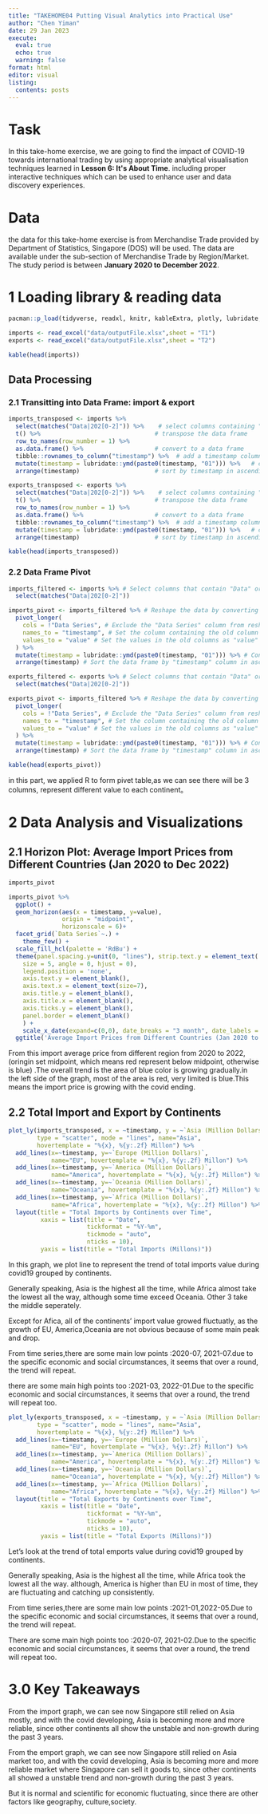 ```yaml
---
title: "TAKEHOME04 Putting Visual Analytics into Practical Use"
author: "Chen Yiman"
date: 29 Jan 2023
execute:
  eval: true
  echo: true
  warning: false
format: html
editor: visual
listing: 
  contents: posts
---
```


# Task

In this take-home exercise, we are going to find the impact of COVID-19 towards international trading by using appropriate analytical visualisation techniques learned in **Lesson 6: It\'s About Time**. including proper interactive techniques which can be used to enhance user and data discovery experiences.

# Data

the data for this take-home exercise is from Merchandise Trade provided by Department of Statistics, Singapore (DOS) will be used. The data are available under the sub-section of Merchandise Trade by Region/Market. The study period is between **January 2020 to December 2022**.

# 1 Loading library & reading data

```r
pacman::p_load(tidyverse, readxl, knitr, kableExtra, plotly, lubridate,scales, viridis, lubridate, ggthemes, gridExtra, readxl, knitr, data.table, CGPfunctions, ggHoriPlot, tidyverse,tidyr,janitor,tibble, plotly)

```

```r
imports <- read_excel("data/outputFile.xlsx",sheet = "T1")
exports <- read_excel("data/outputFile.xlsx",sheet = "T2")
```

```r
kable(head(imports))

```

## Data Processing

### 2.1 Transitting into Data Frame: import & export

```r
imports_transposed <- imports %>%
  select(matches("Data|202[0-2]")) %>%    # select columns containing "Data", "2020", "2021", or "2022"
  t() %>%                                # transpose the data frame
  row_to_names(row_number = 1) %>% 
  as.data.frame() %>%                    # convert to a data frame
  tibble::rownames_to_column("timestamp") %>%  # add a timestamp column using row names
  mutate(timestamp = lubridate::ymd(paste0(timestamp, "01"))) %>%   # convert timestamp to date format
  arrange(timestamp)                     # sort by timestamp in ascending order
```

```r
exports_transposed <- exports %>%
  select(matches("Data|202[0-2]")) %>%    # select columns containing "Data", "2020", "2021", or "2022"
  t() %>%                                # transpose the data frame
  row_to_names(row_number = 1) %>% 
  as.data.frame() %>%                    # convert to a data frame
  tibble::rownames_to_column("timestamp") %>%  # add a timestamp column using row names
  mutate(timestamp = lubridate::ymd(paste0(timestamp, "01"))) %>%   # convert timestamp to date format
  arrange(timestamp)                     # sort by timestamp in ascending order
```

```r
kable(head(imports_transposed))
```

### **2.2 Data Frame Pivot**

```r
imports_filtered <- imports %>% # Select columns that contain "Data" or "2020", "2021", or "2022"
  select(matches("Data|202[0-2]"))

imports_pivot <- imports_filtered %>% # Reshape the data by converting columns to rows
  pivot_longer(
    cols = !"Data Series", # Exclude the "Data Series" column from reshaping
    names_to = "timestamp", # Set the column containing the old column names as "timestamp" in the new long format
    values_to = "value" # Set the values in the old columns as "value" in the new long format
  ) %>%
  mutate(timestamp = lubridate::ymd(paste0(timestamp, "01"))) %>% # Convert "timestamp" column to a standard date format
  arrange(timestamp) # Sort the data frame by "timestamp" column in ascending order

```

```r
exports_filtered <- exports %>% # Select columns that contain "Data" or "2020", "2021", or "2022"
  select(matches("Data|202[0-2]"))

exports_pivot <- imports_filtered %>% # Reshape the data by converting columns to rows
  pivot_longer(
    cols = !"Data Series", # Exclude the "Data Series" column from reshaping
    names_to = "timestamp", # Set the column containing the old column names as "timestamp" in the new long format
    values_to = "value" # Set the values in the old columns as "value" in the new long format
  ) %>%
  mutate(timestamp = lubridate::ymd(paste0(timestamp, "01"))) %>% # Convert "timestamp" column to a standard date format
  arrange(timestamp) # Sort the data frame by "timestamp" column in ascending order

```

```r
kable(head(exports_pivot))
```

in this part, we applied R to form pivet table,as we can see there will be 3 columns, represent different value to each continent。

# **2 Data Analysis and Visualizations**

## **2.1 Horizon Plot: Average Import Prices from Different Countries (Jan 2020 to Dec 2022)**

```r
imports_pivot
```

```r
imports_pivot %>% 
  ggplot() +
  geom_horizon(aes(x = timestamp, y=value), 
               origin = "midpoint", 
               horizonscale = 6)+
  facet_grid(`Data Series`~.) +
    theme_few() +
  scale_fill_hcl(palette = 'RdBu') +
  theme(panel.spacing.y=unit(0, "lines"), strip.text.y = element_text(
    size = 5, angle = 0, hjust = 0),
    legend.position = 'none',
    axis.text.y = element_blank(),
    axis.text.x = element_text(size=7),
    axis.title.y = element_blank(),
    axis.title.x = element_blank(),
    axis.ticks.y = element_blank(),
    panel.border = element_blank()
    ) +
    scale_x_date(expand=c(0,0), date_breaks = "3 month", date_labels = "%b%y") +
  ggtitle('Average Import Prices from Different Countries (Jan 2020 to Dec 2022)')
```

From this import average price from different region from 2020 to 2022,(oringin set midpoint, which means red represent below midpoint, otherwise is blue) .The overall trend is the area of blue color is growing gradually.in the left side of the graph, most of the area is red, very limited is blue.This means the import price is growing with the covid ending.

## **2.2 Total Import and Export by Continents**

```r
plot_ly(imports_transposed, x = ~timestamp, y = ~`Asia (Million Dollars)`, 
        type = "scatter", mode = "lines", name="Asia", 
        hovertemplate = "%{x}, %{y:.2f} Millon") %>%
  add_lines(x=~timestamp, y=~`Europe (Million Dollars)`, 
            name="EU", hovertemplate = "%{x}, %{y:.2f} Millon") %>%
  add_lines(x=~timestamp, y=~`America (Million Dollars)`, 
            name="America", hovertemplate = "%{x}, %{y:.2f} Millon") %>%
  add_lines(x=~timestamp, y=~`Oceania (Million Dollars)`, 
            name="Oceania", hovertemplate = "%{x}, %{y:.2f} Millon") %>%
  add_lines(x=~timestamp, y=~`Africa (Million Dollars)`, 
            name="Africa", hovertemplate = "%{x}, %{y:.2f} Millon") %>%
  layout(title = "Total Imports by Continents over Time",
         xaxis = list(title = "Date",
                      tickformat = "%Y-%m",
                      tickmode = "auto",
                      nticks = 10),
         yaxis = list(title = "Total Imports (Millons)"))
```

In this graph, we plot line to represent the trend of total imports value during covid19 grouped by continents.

Generally speaking, Asia is the highest all the time, while Africa almost take the lowest all the way, although some time exceed Oceania. Other 3 take the middle seperately.

Except for Afica, all of the continents' import value growed fluctuatly, as the growth of EU, America,Oceania are not obvious because of some main peak and drop.

From time series,there are some main low points :2020-07, 2021-07.due to the specific economic and social circumstances, it seems that over a round, the trend will repeat.

there are some main high points too :2021-03, 2022-01.Due to the specific economic and social circumstances, it seems that over a round, the trend will repeat too.

```r
plot_ly(exports_transposed, x = ~timestamp, y = ~`Asia (Million Dollars)`, 
        type = "scatter", mode = "lines", name="Asia", 
        hovertemplate = "%{x}, %{y:.2f} Millon") %>%
  add_lines(x=~timestamp, y=~`Europe (Million Dollars)`, 
            name="EU", hovertemplate = "%{x}, %{y:.2f} Millon") %>%
  add_lines(x=~timestamp, y=~`America (Million Dollars)`, 
            name="America", hovertemplate = "%{x}, %{y:.2f} Millon") %>%
  add_lines(x=~timestamp, y=~`Oceania (Million Dollars)`, 
            name="Oceania", hovertemplate = "%{x}, %{y:.2f} Millon") %>%
  add_lines(x=~timestamp, y=~`Africa (Million Dollars)`, 
            name="Africa", hovertemplate = "%{x}, %{y:.2f} Millon") %>%
  layout(title = "Total Exports by Continents over Time",
         xaxis = list(title = "Date",
                      tickformat = "%Y-%m",
                      tickmode = "auto",
                      nticks = 10),
         yaxis = list(title = "Total Exports (Millons)"))
```

Let's look at the trend of total emports value during covid19 grouped by continents.

Generally speaking, Asia is the highest all the time, while Africa took the lowest all the way. although, America is higher than EU in most of time, they are fluctuating and catching up consistently.

From time series,there are some main low points :2021-01,2022-05.Due to the specific economic and social circumstances, it seems that over a round, the trend will repeat.

There are some main high points too :2020-07, 2021-02.Due to the specific economic and social circumstances, it seems that over a round, the trend will repeat too.

# **3.0 Key Takeaways**

From the import graph, we can see now Singapore still relied on Asia mostly, and with the covid developing, Asia is becoming more and more reliable, since other continents all show the unstable and non-growth during the past 3 years.

From the emport graph, we can see now Singapore still relied on Asia market too, and with the covid developing, Asia is becoming more and more reliable market where Singapore can sell it goods to, since other continents all showed a unstable trend and non-growth during the past 3 years.

But it is normal and scientific for economic fluctuating, since there are other factors like geography, culture,society.
